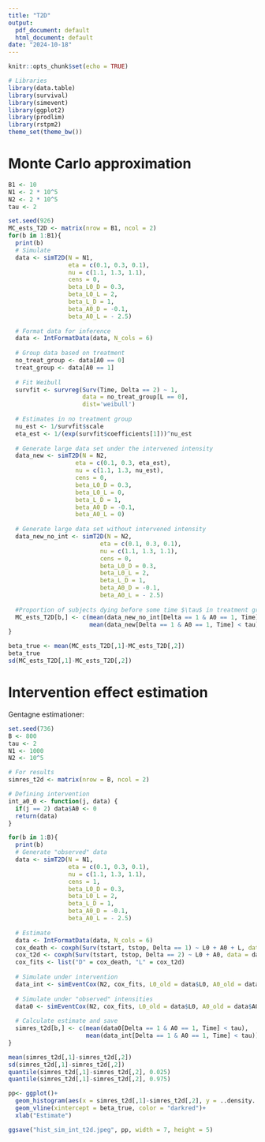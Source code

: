 ```yaml
---
title: "T2D"
output:
  pdf_document: default
  html_document: default
date: "2024-10-18"
---
```


```r
knitr::opts_chunk$set(echo = TRUE)
```


```r
# Libraries
library(data.table)
library(survival)
library(simevent)
library(ggplot2)
library(prodlim)
library(rstpm2)
theme_set(theme_bw())
```

# Monte Carlo approximation

```r
B1 <- 10
N1 <- 2 * 10^5
N2 <- 2 * 10^5
tau <- 2

set.seed(926)
MC_ests_T2D <- matrix(nrow = B1, ncol = 2)
for(b in 1:B1){
  print(b)
  # Simulate
  data <- simT2D(N = N1,
                 eta = c(0.1, 0.3, 0.1),
                 nu = c(1.1, 1.3, 1.1),
                 cens = 0,
                 beta_L0_D = 0.3,
                 beta_L0_L = 2,
                 beta_L_D = 1,
                 beta_A0_D = -0.1,
                 beta_A0_L = - 2.5)
  
  # Format data for inference
  data <- IntFormatData(data, N_cols = 6)
  
  # Group data based on treatment
  no_treat_group <- data[A0 == 0]
  treat_group <- data[A0 == 1]
  
  # Fit Weibull
  survfit <- survreg(Surv(Time, Delta == 2) ~ 1, 
                     data = no_treat_group[L == 0], 
                     dist='weibull')
    
  # Estimates in no treatment group
  nu_est <- 1/survfit$scale
  eta_est <- 1/(exp(survfit$coefficients[1]))^nu_est
  
  # Generate large data set under the intervened intensity 
  data_new <- simT2D(N = N2, 
                   eta = c(0.1, 0.3, eta_est),
                   nu = c(1.1, 1.3, nu_est),
                   cens = 0,
                   beta_L0_D = 0.3,
                   beta_L0_L = 0,
                   beta_L_D = 1,
                   beta_A0_D = -0.1,
                   beta_A0_L = 0)
  
  # Generate large data set without intervened intensity
  data_new_no_int <- simT2D(N = N2,
                          eta = c(0.1, 0.3, 0.1),
                          nu = c(1.1, 1.3, 1.1),
                          cens = 0,
                          beta_L0_D = 0.3,
                          beta_L0_L = 2,
                          beta_L_D = 1,
                          beta_A0_D = -0.1,
                          beta_A0_L = - 2.5)
  
  #Proportion of subjects dying before some time $\tau$ in treatment group
  MC_ests_T2D[b,] <- c(mean(data_new_no_int[Delta == 1 & A0 == 1, Time] < tau),  # without intervention
                       mean(data_new[Delta == 1 & A0 == 1, Time] < tau))         # with intervention
}
```

```r
beta_true <- mean(MC_ests_T2D[,1]-MC_ests_T2D[,2])
beta_true
sd(MC_ests_T2D[,1]-MC_ests_T2D[,2])
```


# Intervention effect estimation

Gentagne estimationer:

```r
set.seed(736)
B <- 800
tau <- 2
N1 <- 1000
N2 <- 10^5

# For results
simres_t2d <- matrix(nrow = B, ncol = 2)

# Defining intervention
int_a0_0 <- function(j, data) {
  if(j == 2) data$A0 <- 0 
  return(data)
}

for(b in 1:B){
  print(b)
  # Generate "observed" data
  data <- simT2D(N = N1,
                 eta = c(0.1, 0.3, 0.1),
                 nu = c(1.1, 1.3, 1.1),
                 cens = 1,
                 beta_L0_D = 0.3,
                 beta_L0_L = 2,
                 beta_L_D = 1,
                 beta_A0_D = -0.1,
                 beta_A0_L = - 2.5)
    
  # Estimate
  data <- IntFormatData(data, N_cols = 6)
  cox_death <- coxph(Surv(tstart, tstop, Delta == 1) ~ L0 + A0 + L, data = data)
  cox_t2d <- coxph(Surv(tstart, tstop, Delta == 2) ~ L0 + A0, data = data[L == 0])
  cox_fits <- list("D" = cox_death, "L" = cox_t2d)
  
  # Simulate under intervention
  data_int <- simEventCox(N2, cox_fits, L0_old = data$L0, A0_old = data$A0, intervention = int_a0_0)
  
  # Simulate under "observed" intensities
  data0 <- simEventCox(N2, cox_fits, L0_old = data$L0, A0_old = data$A0)
  
  # Calculate estimate and save
  simres_t2d[b,] <- c(mean(data0[Delta == 1 & A0 == 1, Time] < tau), 
                      mean(data_int[Delta == 1 & A0 == 1, Time] < tau))
}
```

```r
mean(simres_t2d[,1]-simres_t2d[,2])
sd(simres_t2d[,1]-simres_t2d[,2])
quantile(simres_t2d[,1]-simres_t2d[,2], 0.025)
quantile(simres_t2d[,1]-simres_t2d[,2], 0.975)

pp<- ggplot()+
  geom_histogram(aes(x = simres_t2d[,1]-simres_t2d[,2], y = ..density..), color = "white", fill = "steelblue")+
  geom_vline(xintercept = beta_true, color = "darkred")+
  xlab("Estimate") 

ggsave("hist_sim_int_t2d.jpeg", pp, width = 7, height = 5)
```





